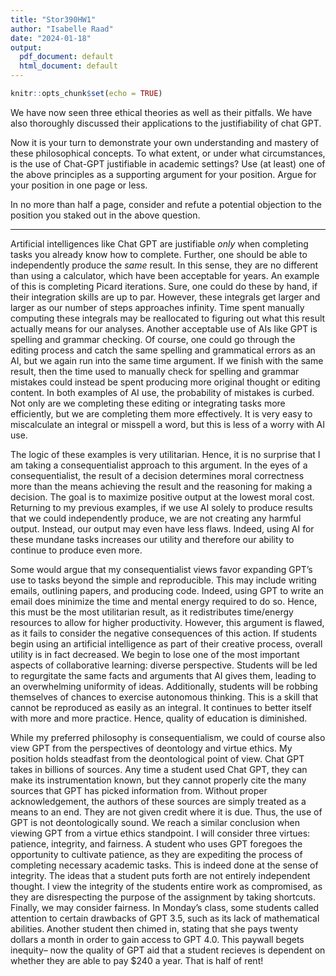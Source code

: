 ---
title: "Stor390HW1"
author: "Isabelle Raad"
date: "2024-01-18"
output:
  pdf_document: default
  html_document: default
---

```{r setup, include=FALSE}
knitr::opts_chunk$set(echo = TRUE)
```

We have now seen three ethical theories as well as their pitfalls.  We have also thoroughly discussed their applications to the justifiability of chat GPT.

Now it is your turn to demonstrate your own understanding and mastery of these philosophical concepts.  To what extent, or under what circumstances, is the use of Chat-GPT justifiable in academic settings?  Use (at least) one of the above principles as a supporting argument for your position.  Argue for your position in one page or less.

In no more than half a page, consider and refute a potential objection to the position you staked out in the above question.

------------------------------------------------------------------

Artificial intelligences like Chat GPT are justifiable *only* when completing tasks you already know how to complete. Further, one should be able to independently produce the *same* result. In this sense, they are no different than using a calculator, which have been acceptable for years. An example of this is completing Picard iterations. Sure, one could do these by hand, if their integration skills are up to par. However, these integrals get larger and larger as our number of steps approaches infinity. Time spent manually computing these integrals may be reallocated to figuring out what this result actually means for our analyses. Another acceptable use of AIs like GPT is spelling and grammar checking. Of course, one could go through the editing process and catch the same spelling and grammatical errors as an AI, but we again run into the same time argument. If we finish with the same result, then the time used to manually check for spelling and grammar mistakes could instead be spent producing more original thought or editing content. In both examples of AI use, the probability of mistakes is curbed. Not only are we completing these editing or integrating tasks more efficiently, but we are completing them more effectively. It is very easy to miscalculate an integral or misspell a word, but this is less of a worry with AI use.

The logic of these examples is very utilitarian. Hence, it is no surprise that I am taking a consequentialist approach to this argument. In the eyes of a consequentialist, the result of a decision determines moral correctness more than the means achieving the result and the reasoning for making a decision. The goal is to maximize positive output at the lowest moral cost. Returning to my previous examples, if we use AI solely to produce results that we could independently produce, we are not creating any harmful output. Instead, our output may even have less flaws. Indeed, using AI for these mundane tasks increases our utility and therefore our ability to continue to produce even more.

Some would argue that my consequentialist views favor expanding GPT's use to tasks beyond the simple and reproducible. This may include writing emails, outlining papers, and producing code. Indeed, using GPT to write an email does minimize the time and mental energy required to do so. Hence, this must be the most utilitarian result, as it redistributes time/energy resources to allow for higher productivity. However, this argument is flawed, as it fails to consider the negative consequences of this action. If students begin using an artificial intelligence as part of their creative process, overall utility is in fact decreased. We begin to lose one of the most important aspects of collaborative learning: diverse perspective. Students will be led to regurgitate the same facts and arguments that AI gives them, leading to an overwhelming uniformity of ideas. Additionally, students will be robbing themselves of chances to exercise autonomous thinking. This is a skill that cannot be reproduced as easily as an integral. It continues to better itself with more and more practice. Hence, quality of education is diminished.

While my preferred philosophy is consequentialism, we could of course also view GPT from the perspectives of deontology and virtue ethics. My position holds steadfast from the deontological point of view. Chat GPT takes in billions of sources. Any time a student used Chat GPT, they can make its instrumentation known, but they cannot properly cite the many sources that GPT has picked information from. Without proper acknowledgement, the authors of these sources are simply treated as a means to an end. They are not given credit where it is due. Thus, the use of GPT is not deontologically sound. We reach a similar conclusion when viewing GPT from a virtue ethics standpoint. I will consider three virtues: patience, integrity, and fairness. A student who uses GPT foregoes the opportunity to cultivate patience, as they are expediting the process of completing necessary academic tasks. This is indeed done at the sense of integrity. The ideas that a student puts forth are not entirely independent thought. I view the integrity of the students entire work as compromised, as they are disrespecting the purpose of the assignment by taking shortcuts. Finally, we may consider fairness. In Monday's class, some students called attention to certain drawbacks of GPT 3.5, such as its lack of mathematical abilities. Another student then chimed in, stating that she pays twenty dollars a month in order to gain access to GPT 4.0. This paywall begets inequity-- now the quality of GPT aid that a student recieves is dependent on whether they are able to pay $240 a year. That is half of rent!